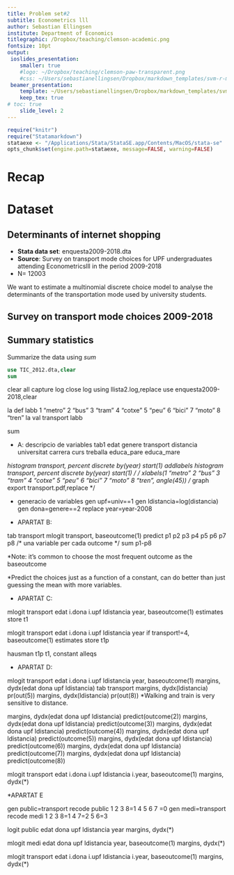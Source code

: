 ```yaml
---
title: Problem set#2
subtitle: Econometrics lll
author: Sebastian Ellingsen
institute: Department of Economics
titlegraphic: /Dropbox/teaching/clemson-academic.png
fontsize: 10pt
output:
 ioslides_presentation:
    smaller: true
    #logo: ~/Dropbox/teaching/clemson-paw-transparent.png
    #css: ~/Users/sebastianellingsen/Dropbox/markdown_templates/svm-r-markdown-templates-master/svm-ioslides-css.css    
 beamer_presentation:
    template: ~/Users/sebastianellingsen/Dropbox/markdown_templates/svm-r-markdown-templates-master/svm-latex-beamer.tex
    keep_tex: true
# toc: true
    slide_level: 2
---
```




```r
require("knitr")
require("Statamarkdown")
stataexe <- "/Applications/Stata/StataSE.app/Contents/MacOS/stata-se"
opts_chunk$set(engine.path=stataexe, message=FALSE, warning=FALSE)
```



# Recap



# Dataset

## Determinants of internet shopping

- **Stata data set**: enquesta2009-2018.dta
- **Source**: Survey on transport mode choices for UPF undergraduates attending Econometricslll in the period 2009-2018
- N= 12003 

We want to estimate a multinomial discrete choice model to analyse the determinants of the transportation mode used by university students.

## Survey on transport mode choices 2009-2018




## Summary statistics {.smaller}

Summarize the data using *sum*
```stata
use TIC_2012.dta,clear
sum
```



clear all
capture log close
log using llista2.log,replace
use enquesta2009-2018,clear

la def labb 1 "metro " 2 "bus " 3 "tram " 4 "cotxe " 5 "peu " 6 "bici " 7 "moto " 8 "tren "
la val transport labb

sum

* A: descripcio de variables
tab1 edat genere transport distancia universitat carrera curs treballa educa_pare educa_mare

*histogram transport, percent discrete by(year) start(1) addlabels
histogram transport, percent discrete by(year) start(1)  /*
*/ xlabels(1 "metro " 2 "bus " 3 "tram " 4 "cotxe " 5 "peu " 6 "bici " 7 "moto " 8 "tren ", angle(45))
/* graph export transport.pdf,replace */

* generacio de variables
gen upf=univ==1
gen ldistancia=log(distancia)
gen dona=genere==2
replace year=year-2008

* APARTAT B:

tab transport
mlogit transport, baseoutcome(1)
predict p1 p2 p3 p4 p5 p6 p7 p8 /* una variable per cada outcome */
sum p1-p8

*Note: it's common to choose the most frequent outcome as the baseoutcome


*Predict the choices just as a function of a constant, can do better than just guessing the mean with more variables.

* APARTAT C:

mlogit transport edat i.dona i.upf ldistancia year, baseoutcome(1)
estimates store t1

mlogit transport edat i.dona i.upf ldistancia year if transport!=4, baseoutcome(1)
estimates store t1p

hausman t1p t1, constant alleqs


* APARTAT D:

mlogit transport edat i.dona i.upf ldistancia year, baseoutcome(1)
margins, dydx(edat dona upf ldistancia)
tab transport
margins, dydx(ldistancia) pr(out(5))
margins, dydx(ldistancia) pr(out(8))
*Walking and train is very sensitive to distance.

margins, dydx(edat dona upf ldistancia) predict(outcome(2))
margins, dydx(edat dona upf ldistancia) predict(outcome(3))
margins, dydx(edat dona upf ldistancia) predict(outcome(4))
margins, dydx(edat dona upf ldistancia) predict(outcome(5))
margins, dydx(edat dona upf ldistancia) predict(outcome(6))
margins, dydx(edat dona upf ldistancia) predict(outcome(7))
margins, dydx(edat dona upf ldistancia) predict(outcome(8))

mlogit transport edat i.dona i.upf ldistancia i.year, baseoutcome(1)
margins, dydx(*)



*APARTAT E

gen public=transport
recode public 1 2 3 8=1 4 5 6 7 =0
gen medi=transport
recode medi 1 2 3 8=1 4 7=2 5 6=3

logit public edat dona upf ldistancia year
margins, dydx(*)

mlogit medi edat dona upf ldistancia year, baseoutcome(1)
margins, dydx(*)

mlogit transport edat i.dona i.upf ldistancia i.year, baseoutcome(1)
margins, dydx(*)




